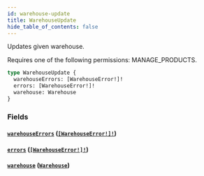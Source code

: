 ```yaml
---
id: warehouse-update
title: WarehouseUpdate
hide_table_of_contents: false
---
```


Updates given warehouse.

Requires one of the following permissions: MANAGE_PRODUCTS.

```graphql
type WarehouseUpdate {
  warehouseErrors: [WarehouseError!]!
  errors: [WarehouseError!]!
  warehouse: Warehouse
}
```

### Fields

#### [`warehouseErrors`](#) ([`[WarehouseError!]!`](../../../developer/api-reference/objects/warehouse-error))

#### [`errors`](#) ([`[WarehouseError!]!`](../../../developer/api-reference/objects/warehouse-error))

#### [`warehouse`](#) ([`Warehouse`](../../../developer/api-reference/objects/warehouse))
